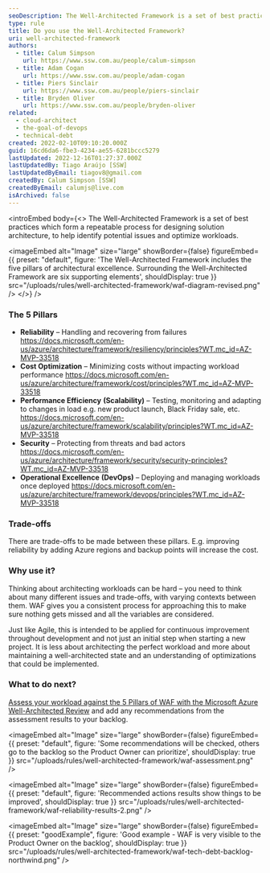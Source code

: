 ```yaml
---
seoDescription: The Well-Architected Framework is a set of best practices for designing solution architecture, ensuring reliability, cost optimization, performance efficiency, security, and operational excellence in cloud-based workloads.
type: rule
title: Do you use the Well-Architected Framework?
uri: well-architected-framework
authors:
  - title: Calum Simpson
    url: https://www.ssw.com.au/people/calum-simpson
  - title: Adam Cogan
    url: https://www.ssw.com.au/people/adam-cogan
  - title: Piers Sinclair
    url: https://www.ssw.com.au/people/piers-sinclair
  - title: Bryden Oliver
    url: https://www.ssw.com.au/people/bryden-oliver
related:
  - cloud-architect
  - the-goal-of-devops
  - technical-debt
created: 2022-02-10T09:10:20.000Z
guid: 16cd6da6-fbe3-4234-ae55-6281bccc5279
lastUpdated: 2022-12-16T01:27:37.000Z
lastUpdatedBy: Tiago Araújo [SSW]
lastUpdatedByEmail: tiagov8@gmail.com
createdBy: Calum Simpson [SSW]
createdByEmail: calumjs@live.com
isArchived: false
---
```


<introEmbed
  body={<>
The Well-Architected Framework is a set of best practices which form a repeatable process for designing solution architecture, to help identify potential issues and optimize workloads.


<imageEmbed
  alt="Image"
  size="large"
  showBorder={false}
  figureEmbed={{
    preset: "default",
    figure: 'The Well-Architected Framework includes the five pillars of architectural excellence. Surrounding the Well-Architected Framework are six supporting elements',
    shouldDisplay: true
  }}
  src="/uploads/rules/well-architected-framework/waf-diagram-revised.png"
/>
  </>}
/>
### The 5 Pillars

* **Reliability** – Handling and recovering from failures <https://docs.microsoft.com/en-us/azure/architecture/framework/resiliency/principles?WT.mc_id=AZ-MVP-33518>
* **Cost Optimization** – Minimizing costs without impacting workload performance <https://docs.microsoft.com/en-us/azure/architecture/framework/cost/principles?WT.mc_id=AZ-MVP-33518>
* **Performance Efficiency** **(Scalability)** – Testing, monitoring and adapting to changes in load e.g. new product launch, Black Friday sale, etc. <https://docs.microsoft.com/en-us/azure/architecture/framework/scalability/principles?WT.mc_id=AZ-MVP-33518>
* **Security** – Protecting from threats and bad actors <https://docs.microsoft.com/en-us/azure/architecture/framework/security/security-principles?WT.mc_id=AZ-MVP-33518>
* **Operational Excellence** **(DevOps)** – Deploying and managing workloads once deployed <https://docs.microsoft.com/en-us/azure/architecture/framework/devops/principles?WT.mc_id=AZ-MVP-33518>

### Trade-offs

There are trade-offs to be made between these pillars. E.g. improving reliability by adding Azure regions and backup points will increase the cost.

### Why use it?

Thinking about architecting workloads can be hard – you need to think about many different issues and trade-offs, with varying contexts between them. WAF gives you a consistent process for approaching this to make sure nothing gets missed and all the variables are considered.

Just like Agile, this is intended to be applied for continuous improvement throughout development and not just an initial step when starting a new project. It is less about architecting the perfect workload and more about maintaining a well-architected state and an understanding of optimizations that could be implemented.

### What to do next?

[Assess your workload against the 5 Pillars of WAF with the Microsoft Azure Well-Architected Review](https://learn.microsoft.com/en-us/assessments/azure-architecture-review?WT.mc_id=AZ-MVP-33518) and add any recommendations from the assessment results to your backlog.


<imageEmbed
  alt="Image"
  size="large"
  showBorder={false}
  figureEmbed={{
    preset: "default",
    figure: 'Some recommendations will be checked, others go to the backlog so the Product Owner can prioritize',
    shouldDisplay: true
  }}
  src="/uploads/rules/well-architected-framework/waf-assessment.png"
/>


<imageEmbed
  alt="Image"
  size="large"
  showBorder={false}
  figureEmbed={{
    preset: "default",
    figure: 'Recommended actions results show things to be improved',
    shouldDisplay: true
  }}
  src="/uploads/rules/well-architected-framework/waf-reliability-results-2.png"
/>

<imageEmbed
  alt="Image"
  size="large"
  showBorder={false}
  figureEmbed={{
    preset: "goodExample",
    figure: 'Good example - WAF is very visible to the Product Owner on the backlog',
    shouldDisplay: true
  }}
  src="/uploads/rules/well-architected-framework/waf-tech-debt-backlog-northwind.png"
/>
